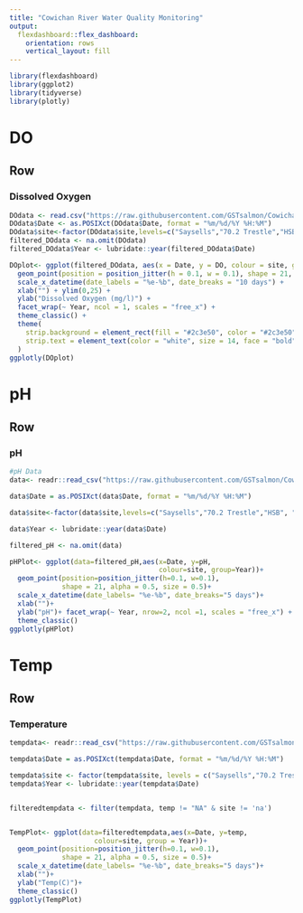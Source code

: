 ```yaml
---
title: "Cowichan River Water Quality Monitoring"
output: 
  flexdashboard::flex_dashboard:
    orientation: rows
    vertical_layout: fill
---
```


```r
library(flexdashboard)
library(ggplot2)
library(tidyverse)
library(plotly)
```

# DO {data-orientation="rows"}

## Row {data-height="650"}

### Dissolved Oxygen

```r
DOdata <- read.csv("https://raw.githubusercontent.com/GSTsalmon/CowichanData/refs/heads/main/DOdata.csv")
DOdata$Date <- as.POSIXct(DOdata$Date, format = "%m/%d/%Y %H:%M")
DOdata$site<-factor(DOdata$site,levels=c("Saysells","70.2 Trestle","HSB"))
filtered_DOdata <- na.omit(DOdata)
filtered_DOdata$Year <- lubridate::year(filtered_DOdata$Date)

DOplot<- ggplot(filtered_DOdata, aes(x = Date, y = DO, colour = site, group = Year)) +
  geom_point(position = position_jitter(h = 0.1, w = 0.1), shape = 21, alpha = 0.5, size = 1.1) +
  scale_x_datetime(date_labels = "%e-%b", date_breaks = "10 days") +
  xlab("") + ylim(0,25) +
  ylab("Dissolved Oxygen (mg/l)") +
  facet_wrap(~ Year, ncol = 1, scales = "free_x") +
  theme_classic() +
  theme(
    strip.background = element_rect(fill = "#2c3e50", color = "#2c3e50"),
    strip.text = element_text(color = "white", size = 14, face = "bold")
  )
ggplotly(DOplot)


```

# pH {data-orientation="rows"}

## Row {data-height="650"}

### pH
```r
#pH Data
data<- readr::read_csv("https://raw.githubusercontent.com/GSTsalmon/CowichanData/refs/heads/main/pHMaster.csv")

data$Date = as.POSIXct(data$Date, format = "%m/%d/%Y %H:%M")

data$site<-factor(data$site,levels=c("Saysells","70.2 Trestle","HSB", "US_JUB","DS_JUB"))

data$Year <- lubridate::year(data$Date)

filtered_pH <- na.omit(data)

pHPlot<- ggplot(data=filtered_pH,aes(x=Date, y=pH,
                                     colour=site, group=Year))+
  geom_point(position=position_jitter(h=0.1, w=0.1),
             shape = 21, alpha = 0.5, size = 0.5)+
  scale_x_datetime(date_labels= "%e-%b", date_breaks="5 days")+
  xlab("")+
  ylab("pH")+ facet_wrap(~ Year, nrow=2, ncol =1, scales = "free_x") +
  theme_classic()
ggplotly(pHPlot)

```

# Temp {data-orientation="rows"}

## Row {data-height="650"}

### Temperature

```r
tempdata<- readr::read_csv("https://raw.githubusercontent.com/GSTsalmon/CowichanData/refs/heads/main/temp.csv")

tempdata$Date = as.POSIXct(tempdata$Date, format = "%m/%d/%Y %H:%M")

tempdata$site <- factor(tempdata$site, levels = c("Saysells","70.2 Trestle","HSB", "US.JUB","DS.JUB"))
tempdata$Year <- lubridate::year(tempdata$Date)


filteredtempdata <- filter(tempdata, temp != "NA" & site != 'na')


TempPlot<- ggplot(data=filteredtempdata,aes(x=Date, y=temp,
                     colour=site, group = Year))+
  geom_point(position=position_jitter(h=0.1, w=0.1),
             shape = 21, alpha = 0.5, size = 0.5)+
  scale_x_datetime(date_labels= "%e-%b", date_breaks="5 days")+
  xlab("")+
  ylab("Temp(C)")+
  theme_classic()
ggplotly(TempPlot)
```

